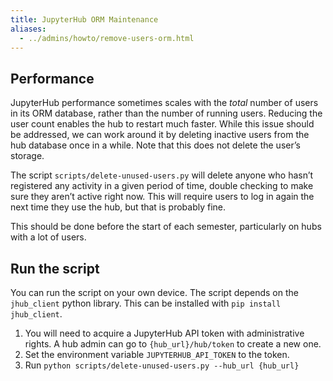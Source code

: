 ```yaml
---
title: JupyterHub ORM Maintenance
aliases:
  - ../admins/howto/remove-users-orm.html
---
```


## Performance

JupyterHub performance sometimes scales with the *total* number of users in its
ORM database, rather than the number of running users. Reducing the user count
enables the hub to restart much faster. While this issue should be addressed,
we can work around it by deleting inactive users from the hub database once in
a while. Note that this does not delete the user's storage.

The script `scripts/delete-unused-users.py` will delete anyone who hasn't
registered any activity in a given period of time, double checking to make sure
they aren't active right now. This will require users to log in again the next
time they use the hub, but that is probably fine.

This should be done before the start of each semester, particularly on hubs
with a lot of users.

## Run the script

You can run the script on your own device. The script depends on the
`jhub_client` python library. This can be installed with
`pip install jhub_client`.

1. You will need to acquire a JupyterHub API token with administrative
   rights. A hub admin can go to `{hub_url}/hub/token` to create a new
   one.
2. Set the environment variable `JUPYTERHUB_API_TOKEN` to the token.
3. Run `python scripts/delete-unused-users.py --hub_url {hub_url}`
